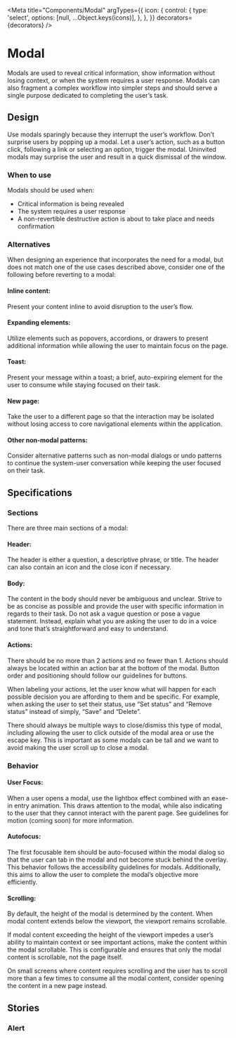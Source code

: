 <!-- Modal.stories.mdx -->


<Meta
  title="Components/Modal"
  argTypes={{
    icon: {
      control: {
        type: 'select',
        options: [null, ...Object.keys(icons)],
      },
    },
  }}
  decorators={decorators}
/>

# Modal

Modals are used to reveal critical information, show information without losing context, or when the system requires a user response. Modals can also fragment a complex workflow into simpler steps and should serve a single purpose dedicated to completing the user’s task.

<Canvas>
  <Story story={Default} />
</Canvas>

<ArgsTable of={ConfirmModal} story="^" />

## Design

Use modals sparingly because they interrupt the user’s workflow. Don’t surprise users by popping up a modal. Let a user’s action, such as a button click, following a link or selecting an option, trigger the modal. Uninvited modals may surprise the user and result in a quick dismissal of the window.

### When to use

Modals should be used when:

- Critical information is being revealed
- The system requires a user response
- A non-revertible destructive action is about to take place and needs confirmation

### Alternatives

When designing an experience that incorporates the need for a modal, but does not match one of the use cases described above, consider one of the following before reverting to a modal:

#### Inline content:

Present your content inline to avoid disruption to the user’s flow.

#### Expanding elements:

Utilize elements such as popovers, accordions, or drawers to present additional information while allowing the user to maintain focus on the page.

#### Toast:

Present your message within a toast; a brief, auto-expiring element for the user to consume while staying focused on their task.

#### New page:

Take the user to a different page so that the interaction may be isolated without losing access to core navigational elements within the application.

#### Other non-modal patterns:

Consider alternative patterns such as non-modal dialogs or undo patterns to continue the system-user conversation while keeping the user focused on their task.

## Specifications

### Sections

There are three main sections of a modal:

#### Header:

The header is either a question, a descriptive phrase, or title. The header can also contain an icon and the close icon if necessary.

#### Body:

The content in the body should never be ambiguous and unclear. Strive to be as concise as possible and provide the user with specific information in regards to their task. Do not ask a vague question or pose a vague statement. Instead, explain what you are asking the user to do in a voice and tone that’s straightforward and easy to understand.

#### Actions:

There should be no more than 2 actions and no fewer than 1. Actions should always be located within an action bar at the bottom of the modal. Button order and positioning should follow our guidelines for buttons.

When labeling your actions, let the user know what will happen for each possible decision you are affording to them and be specific. For example, when asking the user to set their status, use “Set status” and “Remove status” instead of simply, “Save” and “Delete”.

There should always be multiple ways to close/dismiss this type of modal, including allowing the user to click outside of the modal area or use the escape key. This is important as some modals can be tall and we want to avoid making the user scroll up to close a modal.

### Behavior

#### User Focus:

When a user opens a modal, use the lightbox effect combined with an ease-in entry animation. This draws attention to the modal, while also indicating to the user that they cannot interact with the parent page. See guidelines for motion (coming soon) for more information.

#### Autofocus:

The first focusable item should be auto-focused within the modal dialog so that the user can tab in the modal and not become stuck behind the overlay. This behavior follows the accessibility guidelines for modals. Additionally, this aims to allow the user to complete the modal’s objective more efficiently.

#### Scrolling:

By default, the height of the modal is determined by the content. When modal content extends below the viewport, the viewport remains scrollable.

If modal content exceeding the height of the viewport impedes a user’s ability to maintain context or see important actions, make the content within the modal scrollable. This is configurable and ensures that only the modal content is scrollable, not the page itself.

On small screens where content requires scrolling and the user has to scroll more than a few times to consume all the modal content, consider opening the content in a new page instead.

## Stories

### Alert

<Canvas>
  <Story story={AlertStory} />
</Canvas>
